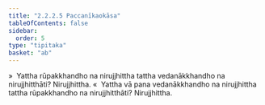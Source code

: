 ```yaml
---
title: "2.2.2.5 Paccanīkaokāsa"
tableOfContents: false
sidebar:
  order: 5
type: "tipitaka"
basket: "ab"
---
```



<DynamicBreadcrumb />

<Division number="114">

<Paragraph number="697">
»  Yattha rūpakkhandho na nirujjhittha tattha vedanākkhandho na nirujjhitthāti? Nirujjhittha.
</Paragraph>

<Paragraph number="698">
«  Yattha vā pana vedanākkhandho na nirujjhittha tattha rūpakkhandho na nirujjhitthāti? Nirujjhittha.
</Paragraph>
</Division>